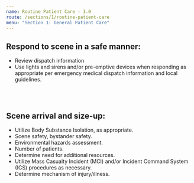 ```yaml
---
name: Routine Patient Care - 1.0
route: /sections/1/routine-patient-care
menu: "Section 1: General Patient Care"
---
```


<h2 id="response">
  Respond to scene in a safe manner:
</h2>

-  Review dispatch information
-  Use lights and sirens and/or pre-emptive devices when responding as appropriate per emergency medical dispatch information and local guidelines.

<br></br>

<h2 id="scene-arrival">
  Scene arrival and size-up:
</h2>

- Utilize Body Substance Isolation, as appropriate.
- Scene safety, bystander safety.
- Environmental hazards assessment.
- Number of patients.
- Determine need for additional resources.
- Utilize Mass Casualty Incident (MCI) and/or Incident Command System (ICS)
  procedures as necessary.
- Determine mechanism of injury/illness.
